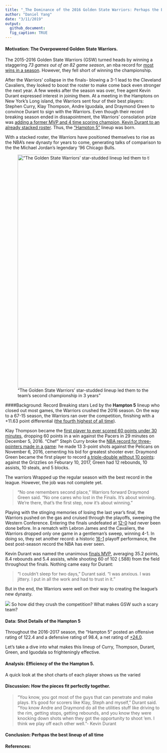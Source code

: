 ```yaml
---
title: "_The Dominance of the 2016 Golden State Warriors: Perhaps the Best Team Ever_"
author: "Daniel Yang"
date: "3/11/2019"
output: 
  github_document:
  fig_caption: TRUE
---
```


#### Motivation: The Overpowered Golden State Warriors.
The 2015-2016 Golden State Warriors (GSW) turned heads by winning a staggering _73 games out of an 82 game season_, an nba record for [most wins in a season](https://www.nba.com/history/top-moments/golden-state-warriors-win-73-games). However, they fell short of winning the championship. 

After the Warriors' collapse in the finals- blowing a 3-1 lead to the Cleveland Cavaliers, they looked to boost the roster to make come back even stronger the next year. A few weeks after the season was over, free agent Kevin Durant expressed interest in joining them. At a meeting in the Hamptons on New York's Long island, the Warriors sent four of their best players: Stephen Curry, Klay Thompson, Andre Iguodala, and Draymond Green to convince Durant to sign with the Warriors. Even though their record breaking season ended in dissapointment, the Warriors' consolation prize was [adding a former MVP and 4 time scoring champion, Kevin Durant to an already stacked roster](https://www.nba.com/history/top-moments/kevin-durant-signs-warriors-2016). Thus, the ["Hampton 5"](https://www.si.com/nba/2018/golden-state-warriors-hamptons-five-nickname-origin-history) lineup was born. 

With a stacked roster, the Warriors have positioned themselves to rise as the NBA's new dynasty for years to come, generating talks of comparison to the the Michael Jordan's legendary '96 Chicago Bulls. 

!["The Golden State Warriors' star-studded lineup led them to the team's second championship in 3 years"](https://cdn-s3.si.com/s3fs-public/styles/marquee_large_2x/public/2018/05/15/warriors-hamptons-five-lineup.jpg){width=750px}

####Background: Record Breaking stars
Led by the __Hampton 5__ lineup who closed out most games, the Warriors crushed the 2016 season. On the way to a 67-15 season, the Warriors ran over the competition, finishing with a +11.63 point differential ([the fourth highest of all time](https://en.wikipedia.org/wiki/2016%E2%80%9317_Golden_State_Warriors_season)).


Klay Thompson became the [first player to ever scored 60 points under 30 minutes](http://www.espn.com/blog/golden-state-warriors/post/_/id/2976/klay-what-thompson-dropped-60-and-it-could-have-been-more), dropping 60 points in a win against the Pacers in 29 minutes on December 5, 2016. "Chef" Steph Curry broke the [NBA record for three-pointers made in a game](https://www.nba.com/article/2016/11/08/curry-record-3-pointers
): he made 13 3-point shots against the Pelicans on November 6, 2016, cementing his bid for greatest shooter ever. Draymond Green became the first player to record [a triple-double without 10 points](https://www.sbnation.com/2017/2/10/14584492/draymond-green-triple-double-nba-history-warriors-vs-grizzlies): against the Grizzlies on Feburary 10, 2017, Green had 12 rebounds, 10 assists, 10 steals, and 5 blocks. 


The warriors Wrapped up the regular season with the best record in the league. However, the job was not complete yet. 

>"No one remembers second place," Warriors forward Draymond Green said. "No one cares who lost in the Finals. It's about winning. We're there, that's the first step, now it's about winning."

Playing with the stinging memories of losing the last year's final, the Warriors pushed on the gas and cruised through the playoffs, sweeping the Western Conference. Entering the finals undefeated at [12-0](https://www.usatoday.com/story/sports/nba/playoffs/2017/05/22/warriors-sweep-spurs-advance-nba-finals/102032554/) had never been done before. In a rematch with Lebron James and the Cavaliers, the Warriors dropped only one game in a gentleman's sweep, winning 4-1. In doing so, they set another record: a historic [16-1](https://www.google.com/search?q=16-1%20playoff%20record) playoff performance, the best post-season record the NBA has ever seen. 

Kevin Durant was named the unanimous [finals MVP](https://www.nba.com/article/2017/06/13/kevin-durant-earns-finals-mvp), averaging 35.2 points, 8.4 rebounds and 5.4 assists, while shooting 60 of 102 (.588) from the field throughout the finals. Nothing came easy for Durant:

>“I couldn’t sleep for two days,” Durant said.  “I was anxious.  I was jittery.  I put in all the work and had to trust in it.”

But in the end, the Warriors were well on their way to creating the league's new dynasty.

![](https://i.ytimg.com/vi/RRTsQmGM53c/maxresdefault.jpg)
So how did they crush the competition? What makes GSW such a scary team?

#### Data: Shot Details of the Hampton 5

Throughout the 2016-2017 season, the "Hampton 5" posted an offensive rating of 122.4 and a defensive rating of 98.4, a net rating of [+24.0](https://www.goldenstateofmind.com/2017/11/30/16722224/2017-nba-golden-state-warriors-death-lineup-steph-curry-kevin-durant-klay-thompson-hamptons-5). 


Let's take a dive into what makes this lineup of Curry, Thompson, Durant, Green, and Iguodala so frighteningly effective. 

#### Analysis: Efficiency of the the Hampton 5.

A quick look at the shot charts of each player shows us the varied 

#### Discussion: How the pieces fit perfectly together. 


>“You know, you got most of the guys that can penetrate and make plays. It’s good for scorers like Klay, Steph and myself,” Durant said. “You know Andre and Draymond do all the utilities stuff like driving to the rim, getting stops, getting rebounds, and you know they were knocking down shots when they got the opportunity to shoot ‘em. I think we play off each other well.”- Kevin Durant

#### Conclusion: Perhpas the best lineup of all time

#### References:
